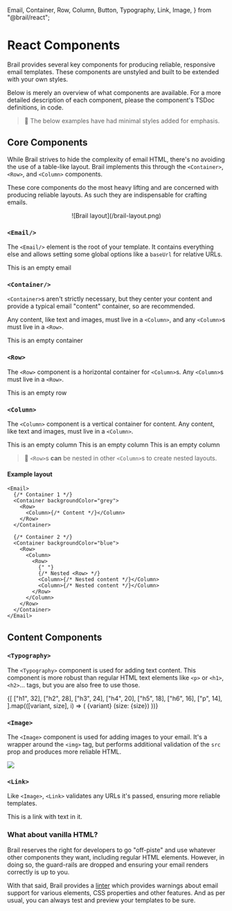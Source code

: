   Email,
  Container,
  Row,
  Column,
  Button,
  Typography,
  Link,
  Image,
} from "@brail/react";

# React Components

Brail provides several key components for producing reliable, responsive email templates. These components are unstyled and built to be extended with your own styles.

Below is merely an overview of what components are available. For a more detailed description of each component, please the component's TSDoc definitions, in code.

> 🔔 The below examples have had minimal styles added for emphasis.

## Core Components

While Brail strives to hide the complexity of email HTML, there's no avoiding the use of a table-like layout. Brail implements this through the `<Container>`, `<Row>`, and `<Column>` components.

These core components do the most heavy lifting and are concerned with producing reliable layouts. As such they are indispensable for crafting emails.

<center>![Brail layout](/brail-layout.png)</center>

### `<Email/>`

The `<Email/>` element is the root of your template. It contains everything else and allows setting some global options like a `baseUrl` for relative URLs.

<Demo>
  <Email backgroundColor={Colors.grey100}>
    <Container py={32} px={16}>
      <Row>
        <Column>
          <Typography textAlign="center" fontWeight="bold">
            This is an empty email
          </Typography>
        </Column>
      </Row>
    </Container>
  </Email>
</Demo>

### `<Container/>`

`<Container>`s aren't strictly necessary, but they center your content and provide a typical email "content" container, so are recommended.

Any content, like text and images, must live in a `<Column>`, and any `<Column>`s must live in a `<Row>`.

<Demo>
  <Email backgroundColor={Colors.grey100}>
    <Container py={32} px={16} backgroundColor="white" my={16}>
      <Row>
        <Column>
          <Typography textAlign="center" fontWeight="bold">
            This is an empty container
          </Typography>
        </Column>
      </Row>
    </Container>
  </Email>
</Demo>

### `<Row>`

The `<Row>` component is a horizontal container for `<Column>`s. Any `<Column>`s must live in a `<Row>`.

<Demo>
  <Email backgroundColor={Colors.grey100}>
    <Container py={16} px={16} backgroundColor="white" my={16}>
      <Row backgroundColor={Colors.grey100} py={16}>
        <Column>
          <Typography textAlign="center" fontWeight="bold">
            This is an empty row
          </Typography>
        </Column>
      </Row>
    </Container>
  </Email>
</Demo>

### `<Column>`

The `<Column>` component is a vertical container for content. Any content, like text and images, must live in a `<Column>`.

<Demo>
  <Email backgroundColor={Colors.grey100}>
    <Container py={16} px={16} backgroundColor="white" my={16}>
      <Row>
        <Column backgroundColor={Colors.grey100} py={16}>
          <Typography textAlign="center" fontWeight="bold">
            This is an empty column
          </Typography>
        </Column>
        <Column backgroundColor={Colors.grey100} py={16}>
          <Typography textAlign="center" fontWeight="bold">
            This is an empty column
          </Typography>
        </Column>
        <Column backgroundColor={Colors.grey100} py={16}>
          <Typography textAlign="center" fontWeight="bold">
            This is an empty column
          </Typography>
        </Column>
      </Row>
    </Container>
  </Email>
</Demo>

> 🎉 `<Row>`s **can** be nested in other `<Column>`s to create nested layouts.

#### Example layout

```tsx
<Email>
  {/* Container 1 */}
  <Container backgroundColor="grey">
    <Row>
      <Column>{/* Content */}</Column>
    </Row>
  </Container>

  {/* Container 2 */}
  <Container backgroundColor="blue">
    <Row>
      <Column>
        <Row>
          {" "}
          {/* Nested <Row> */}
          <Column>{/* Nested content */}</Column>
          <Column>{/* Nested content */}</Column>
        </Row>
      </Column>
    </Row>
  </Container>
</Email>
```

## Content Components

### `<Typography>`

The `<Typography>` component is used for adding text content. This component is more robust than regular HTML text elements like `<p>` or `<h1>`, `<h2>`... tags, but you are also free to use those.

<ContentDemo>
  {[
    ["h1", 32],
    ["h2", 28],
    ["h3", 24],
    ["h4", 20],
    ["h5", 18],
    ["h6", 16],
    ["p", 14],
  ].map(([variant, size], i) => (
    <Typography as={variant} fontSize={size} key={variant}>
      {variant} (size: {size})
    </Typography>
  ))}
</ContentDemo>

### `<Image>`

The `<Image>` component is used for adding images to your email. It's a wrapper around the `<img>` tag, but performs additional validation of the `src` prop and produces more reliable HTML.

<ContentDemo>
  <Image src={`${BASE_URL}/logo.png`} width={200} />
</ContentDemo>

### `<Link>`

Like `<Image>`, `<Link>` validates any URLs it's passed, ensuring more reliable templates.

<ContentDemo>
  <Link href="https://brail.dev">
    <Typography
      color={Colors.brail}
      fontWeight="bold"
      textDecoration="underline"
    >
      This is a link with text in it.
    </Typography>
  </Link>
</ContentDemo>

### What about vanilla HTML?

Brail reserves the right for developers to go "off-piste" and use whatever other components they want, including regular HTML elements. However, in doing so, the guard-rails are dropped and ensuring your email renders correctly is up to you.

With that said, Brail provides a [linter](/crafting/linting) which provides warnings about email support for various elements, CSS properties and other features. And as per usual, you can always test and preview your templates to be sure.
